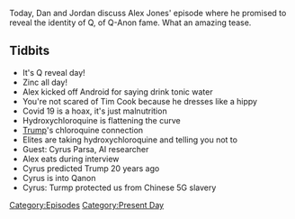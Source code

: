{{DEFAULTSORT:
    #_EPISODE_0418:April 8, 2020
}}{{Episode
    | title           = April 8, 2020
    | caption         = Listen to this episode on [https://knowledgefight.libsyn.com/knowledge-fight-april-8-2020 Libsyn] [https://open.spotify.com/episode/737zsxZB5hycqNllrp6v2R Spotify], Read the [[Transcript/418: April 8, 2020|Unofficial Transcript]], View discussion on [https://reddit.com/fyc3mz Reddit]
    | episodeNumber   = 418
    | length          = 00:47:06
    | airDate         = April 10, 2020
    | coverageDate    = April 8, 2020
    | episodeType     = [[:Category:Present Day|Present Day]]
    | appearance      = [[Alex Parsa]]
    | previousEpisode = [[417: April 5, 2020]]
    | nextEpisode     = [[419: Disease Denial and Vampire Affirmation]]
}}

{{Stub}}

Today, Dan and Jordan discuss Alex Jones' episode where he promised to reveal the identity of Q, of Q-Anon fame.  What an amazing tease.

==Tidbits==

*It's Q reveal day!
*Zinc all day!
*Alex kicked off Android for saying drink tonic water
*You're not scared of Tim Cook because he dresses like a hippy
*Covid 19 is a hoax, it's just malnutrition
*Hydroxychloroquine is flattening the curve
*[[Donald Trump|Trump]]'s chloroquine connection
*Elites are taking hydroxychloroquine and telling you not to
*Guest: Cyrus Parsa, AI researcher
*Alex eats during interview
*Cyrus predicted Trump 20 years ago
*Cyrus is into Qanon
*Cyrus: Turmp protected us from Chinese 5G slavery

[[Category:Episodes]]
[[Category:Present Day]]
